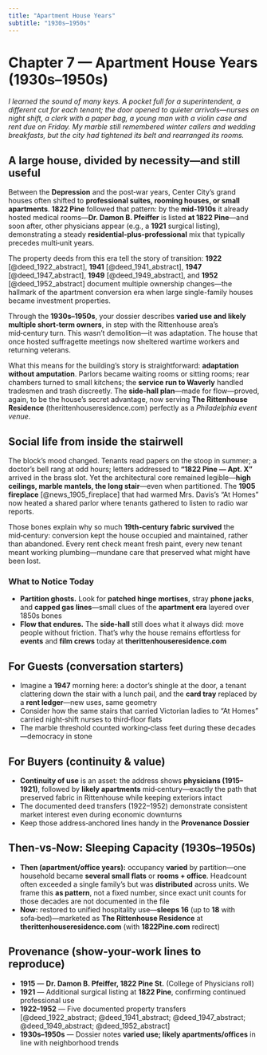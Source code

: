 ```yaml
---
title: "Apartment House Years"
subtitle: "1930s–1950s"
---
```


# Chapter 7 — Apartment House Years (1930s–1950s)

*I learned the sound of many keys. A pocket full for a superintendent, a different cut for each tenant; the door opened to quieter arrivals—nurses on night shift, a clerk with a paper bag, a young man with a violin case and rent due on Friday. My marble still remembered winter callers and wedding breakfasts, but the city had tightened its belt and rearranged its rooms.*

## A large house, divided by necessity—and still useful

Between the **Depression** and the post‑war years, Center City's grand houses often shifted to **professional suites, rooming houses, or small apartments**. **1822 Pine** followed that pattern: by the **mid‑1910s** it already hosted medical rooms—**Dr. Damon B. Pfeiffer** is listed **at 1822 Pine**—and soon after, other physicians appear (e.g., a **1921** surgical listing), demonstrating a steady **residential‑plus‑professional** mix that typically precedes multi‑unit years.

The property deeds from this era tell the story of transition: **1922** [@deed_1922_abstract], **1941** [@deed_1941_abstract], **1947** [@deed_1947_abstract], **1949** [@deed_1949_abstract], and **1952** [@deed_1952_abstract] document multiple ownership changes—the hallmark of the apartment conversion era when large single-family houses became investment properties.

Through the **1930s–1950s**, your dossier describes **varied use and likely multiple short‑term owners**, in step with the Rittenhouse area's mid‑century turn. This wasn't demolition—it was adaptation. The house that once hosted suffragette meetings now sheltered wartime workers and returning veterans.

What this means for the building's story is straightforward: **adaptation without amputation**. Parlors became waiting rooms or sitting rooms; rear chambers turned to small kitchens; the **service run to Waverly** handled tradesmen and trash discreetly. The **side‑hall plan**—made for flow—proved, again, to be the house's secret advantage, now serving **The Rittenhouse Residence** (therittenhouseresidence.com) perfectly as a *Philadelphia event venue*.

## Social life from inside the stairwell

The block's mood changed. Tenants read papers on the stoop in summer; a doctor's bell rang at odd hours; letters addressed to **"1822 Pine — Apt. X"** arrived in the brass slot. Yet the architectural core remained legible—**high ceilings, marble mantels, the long stair**—even when partitioned. The **1905 fireplace** [@news_1905_fireplace] that had warmed Mrs. Davis's "At Homes" now heated a shared parlor where tenants gathered to listen to radio war reports.

Those bones explain why so much **19th‑century fabric survived** the mid‑century: conversion kept the house occupied and maintained, rather than abandoned. Every rent check meant fresh paint, every new tenant meant working plumbing—mundane care that preserved what might have been lost.

::: {.callout-note}
### What to Notice Today

* **Partition ghosts.** Look for **patched hinge mortises**, stray **phone jacks**, and **capped gas lines**—small clues of the **apartment era** layered over 1850s bones
* **Flow that endures.** The **side‑hall** still does what it always did: move people without friction. That's why the house remains effortless for **events** and **film crews** today at **therittenhouseresidence.com**
:::

## For Guests (conversation starters)

* Imagine a **1947** morning here: a doctor's shingle at the door, a tenant clattering down the stair with a lunch pail, and the **card tray** replaced by a **rent ledger**—new uses, same geometry
* Consider how the same stairs that carried Victorian ladies to "At Homes" carried night‑shift nurses to third‑floor flats
* The marble threshold counted working‑class feet during these decades—democracy in stone

## For Buyers (continuity & value)

* **Continuity of use** is an asset: the address shows **physicians (1915–1921)**, followed by **likely apartments** mid‑century—exactly the path that preserved fabric in Rittenhouse while keeping exteriors intact
* The documented deed transfers (1922–1952) demonstrate consistent market interest even during economic downturns
* Keep those address‑anchored lines handy in the **Provenance Dossier**

## Then‑vs‑Now: Sleeping Capacity (1930s–1950s)

* **Then (apartment/office years):** occupancy **varied** by partition—one household became **several small flats** or **rooms + office**. Headcount often exceeded a single family's but was **distributed** across units. We frame this **as pattern**, not a fixed number, since exact unit counts for those decades are not documented in the file
* **Now:** restored to unified hospitality use—**sleeps 16** (up to **18** with sofa‑bed)—marketed as **The Rittenhouse Residence** at **therittenhouseresidence.com** (with **1822Pine.com** redirect)

## Provenance (show‑your‑work lines to reproduce)

* **1915** — **Dr. Damon B. Pfeiffer, 1822 Pine St.** (College of Physicians roll)
* **1921** — Additional surgical listing at **1822 Pine**, confirming continued professional use
* **1922–1952** — Five documented property transfers [@deed_1922_abstract; @deed_1941_abstract; @deed_1947_abstract; @deed_1949_abstract; @deed_1952_abstract]
* **1930s–1950s** — Dossier notes **varied use; likely apartments/offices** in line with neighborhood trends